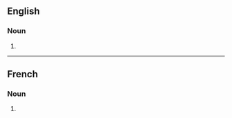 ==English==

===Noun===
{{head|en|noun form}}

# {{plural of|en|reproduction}}

----

==French==

===Noun===
{{head|fr|noun plural form|g=f}}

# {{plural of|fr|reproduction}}